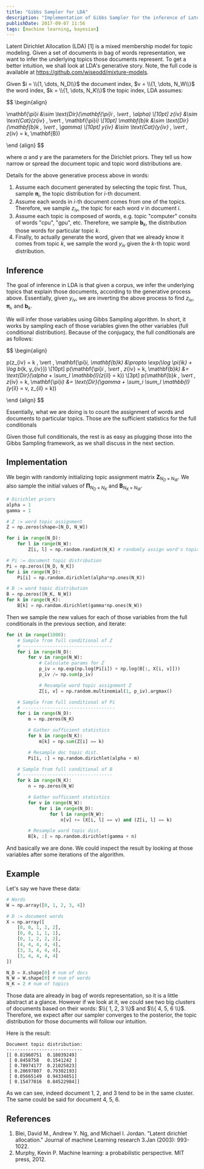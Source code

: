 ```yaml
---
title: "Gibbs Sampler for LDA"
description: "Implementation of Gibbs Sampler for the inference of Latent Dirichlet Allocation (LDA)"
publishDate: 2017-09-07 11:56
tags: [machine learning, bayesian]
---
```


Latent Dirichlet Allocation (LDA) [1] is a mixed membership model for topic modeling. Given a set of documents in bag of words representation, we want to infer the underlying topics those documents represent. To get a better intuition, we shall look at LDA's generative story. Note, the full code is available at https://github.com/wiseodd/mixture-models.

Given $i = \\{1, \dots, N_D\\}$ the document index, $v = \\{1, \dots, N_W\\}$ the word index, $k = \\{1, \dots, N_K\\}$ the topic index, LDA assumes:

$$
\begin{align}

\mathbf{\pi}_i &\sim \text{Dir}(\mathbf{\pi}_i \, \vert \, \alpha) \\[10pt]
z_{iv} &\sim \text{Cat}(z_{iv} \, \vert \, \mathbf{\pi}_i) \\[10pt]
\mathbf{b}_k &\sim \text{Dir}(\mathbf{b}_k \, \vert \, \gamma) \\[10pt]
y_{iv} &\sim \text{Cat}(y_{iv} \, \vert \, z_{iv} = k, \mathbf{B})

\end {align}
$$

where $\alpha$ and $\gamma$ are the parameters for the Dirichlet priors. They tell us how narrow or spread the document topic and topic word distributions are.

Details for the above generative process above in words:

1. Assume each document generated by selecting the topic first. Thus, sample $\mathbf{\pi}_i$, the topic distribution for $i$-th document.
2. Assume each words in $i$-th document comes from one of the topics. Therefore, we sample $z_{iv}$, the topic for each word $v$ in document $i$.
3. Assume each topic is composed of words, e.g. topic "computer" consits of words "cpu", "gpu", etc. Therefore, we sample $\mathbf{b}_k$, the distribution those words for particular topic $k$.
4. Finally, to actually generate the word, given that we already know it comes from topic $k$, we sample the word $y_{iv}$ given the $k$-th topic word distribution.

## Inference

The goal of inference in LDA is that given a corpus, we infer the underlying topics that explain those documents, according to the generative process above. Essentially, given $y_{iv}$, we are inverting the above process to find $z_{iv}$, $\mathbf{\pi}_i$, and $\mathbf{b}_k$.

We will infer those variables using Gibbs Sampling algorithm. In short, it works by sampling each of those variables given the other variables (full conditional distribution). Because of the conjugacy, the full conditionals are as follows:

$$
\begin{align}

p(z_{iv} = k \, \vert \, \mathbf{\pi}_i, \mathbf{b}_k) &\propto \exp(\log \pi_{ik} + \log b_{k, y_{iv}}) \\[10pt]
p(\mathbf{\pi}_i \, \vert \, z_{iv} = k, \mathbf{b}_k) &= \text{Dir}(\alpha + \sum_l \mathbb{I}(z_{il} = k)) \\[3pt]
p(\mathbf{b}_k \, \vert \, z_{iv} = k, \mathbf{\pi}_i) &= \text{Dir}(\gamma + \sum_i \sum_l \mathbb{I}(y_{il} = v, z_{il} = k))

\end {align}
$$

Essentially, what we are doing is to count the assignment of words and documents to particular topics. Those are the sufficient statistics for the full conditionals

Given those full conditionals, the rest is as easy as plugging those into the Gibbs Sampling framework, as we shall discuss in the next section.

## Implementation

We begin with randomly initializing topic assignment matrix $\mathbf{Z}_{N_D \times N_W}$. We also sample the initial values of $\mathbf{\Pi}_{N_D \times N_K}$ and $\mathbf{B}_{N_K \times N_W}$.

```python
# Dirichlet priors
alpha = 1
gamma = 1

# Z := word topic assignment
Z = np.zeros(shape=[N_D, N_W])

for i in range(N_D):
    for l in range(N_W):
        Z[i, l] = np.random.randint(N_K) # randomly assign word's topic

# Pi := document topic distribution
Pi = np.zeros([N_D, N_K])
for i in range(N_D):
    Pi[i] = np.random.dirichlet(alpha*np.ones(N_K))

# B := word topic distribution
B = np.zeros([N_K, N_W])
for k in range(N_K):
    B[k] = np.random.dirichlet(gamma*np.ones(N_W))
```

Then we sample the new values for each of those variables from the full conditionals in the previous section, and iterate:

```python
for it in range(1000):
    # Sample from full conditional of Z
    # ---------------------------------
    for i in range(N_D):
        for v in range(N_W):
            # Calculate params for Z
            p_iv = np.exp(np.log(Pi[i]) + np.log(B[:, X[i, v]]))
            p_iv /= np.sum(p_iv)

            # Resample word topic assignment Z
            Z[i, v] = np.random.multinomial(1, p_iv).argmax()

    # Sample from full conditional of Pi
    # ----------------------------------
    for i in range(N_D):
        m = np.zeros(N_K)

        # Gather sufficient statistics
        for k in range(N_K):
            m[k] = np.sum(Z[i] == k)

        # Resample doc topic dist.
        Pi[i, :] = np.random.dirichlet(alpha + m)

    # Sample from full conditional of B
    # ---------------------------------
    for k in range(N_K):
        n = np.zeros(N_W)

        # Gather sufficient statistics
        for v in range(N_W):
            for i in range(N_D):
                for l in range(N_W):
                    n[v] += (X[i, l] == v) and (Z[i, l] == k)

        # Resample word topic dist.
        B[k, :] = np.random.dirichlet(gamma + n)

```

And basically we are done. We could inspect the result by looking at those variables after some iterations of the algorithm.

## Example

Let's say we have these data:

```python
# Words
W = np.array([0, 1, 2, 3, 4])

# D := document words
X = np.array([
    [0, 0, 1, 2, 2],
    [0, 0, 1, 1, 1],
    [0, 1, 2, 2, 2],
    [4, 4, 4, 4, 4],
    [3, 3, 4, 4, 4],
    [3, 4, 4, 4, 4]
])

N_D = X.shape[0] # num of docs
N_W = W.shape[0] # num of words
N_K = 2 # num of topics
```

Those data are already in bag of words representation, so it is a little abstract at a glance. However if we look at it, we could see two big clusters of documents based on their words: $\\{ 1, 2, 3 \\}$ and $\\{ 4, 5, 6 \\}$. Therefore, we expect after our sampler converges to the posterior, the topic distribution for those documents will follow our intuition.

Here is the result:

```
Document topic distribution:
----------------------------
[[ 0.81960751  0.18039249]
 [ 0.8458758   0.1541242 ]
 [ 0.78974177  0.21025823]
 [ 0.20697807  0.79302193]
 [ 0.05665149  0.94334851]
 [ 0.15477016  0.84522984]]
```

As we can see, indeed document 1, 2, and 3 tend to be in the same cluster. The same could be said for document 4, 5, 6.

## References

1. Blei, David M., Andrew Y. Ng, and Michael I. Jordan. "Latent dirichlet allocation." Journal of machine Learning research 3.Jan (2003): 993-1022.
2. Murphy, Kevin P. Machine learning: a probabilistic perspective. MIT press, 2012.
